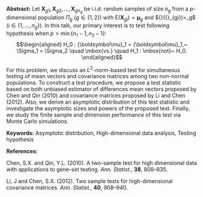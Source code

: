<span>**Abstract:**</span> Let $\mathbf{X}_{g1}, \mathbf{X}_{g2}, \ldots, \mathbf{X}_{gn_g}$ be i.i.d. random samples of
size $n_g$ from a $p$-dimensional population $\Pi_g$
($g \in \{1, 2\}$) with
$\mathrm{E}(\mathbf{X}_{gi})={\boldsymbol\mu}_g$
and ${\rm var}({\mbox{\boldmath ${X}$}}_{gi})=\Sigma_g$
($i \in \{1, \ldots ,n_g\}$). In this talk, our primary interest is to
test following hypothesis when $p > \min\{n_1-1, n_2-1 \}$:
$$\begin{aligned}
H_0 : {\boldsymbol\mu}_1 = {\boldsymbol\mu}_1,~ \Sigma_1 = \Sigma_2 \quad 
\mbox{vs.} \quad H_1 : \mbox{not}~ H_0.
\end{aligned}$$

For this problem, we discuss an $L^2$-norm-based test for simultaneous
testing of mean vectors and covariance matrices among two non-normal
populations. To construct a test procedure, we propose a test statistic
based on both unbiased estimator of differences mean vectors proposed by
Chen and Qin (2010) and covariance matrices proposed by Li and Chen
(2012). Also, we derive an asymptotic distribution of this test
statistic and investigate the asymptotic sizes and powers of the
proposed test. Finally, we study the finite sample and dimension
performance of this test via Monte Carlo simulations.

<span>**Keywords:**</span> Asymptotic distribution, High-dimensional
data analysis, Testing hypothesis

<span>**References:**</span>

Chen, S.X. and Qin, Y.L. (2010). A two-sample test for high dimensional
data with applications to gene-set testing. *Ann. Statist.*, **38**,
808–835.

Li, J and Chen, S.X. (2012). Two sample tests for high-dimensional
covariance matrices. *Ann. Statist.*, **40**, 908–940.
